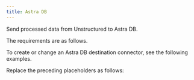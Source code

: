 ```yaml
---
title: Astra DB
---
```


Send processed data from Unstructured to Astra DB.

The requirements are as follows.


<AstraDBPrerequisites />

To create or change an Astra DB destination connector, see the following examples.


<CodeGroup>
    <AstraDBAPIRESTCreate />
    <AstraDBAPIRESTChange />
</CodeGroup>

Replace the preceding placeholders as follows:


<AstraDBAPIPlaceholders />